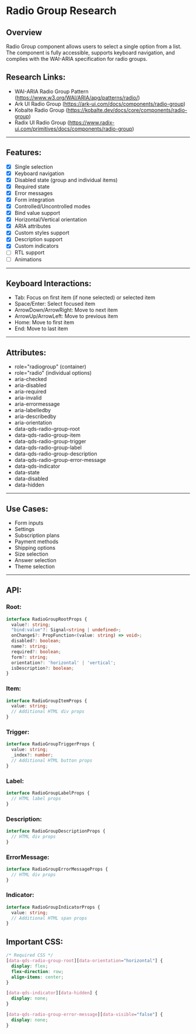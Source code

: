 # Radio Group Research

## Overview
Radio Group component allows users to select a single option from a list. The component is fully accessible,
supports keyboard navigation, and complies with the WAI-ARIA specification for radio groups.

## Research Links:
- WAI-ARIA Radio Group Pattern (https://www.w3.org/WAI/ARIA/apg/patterns/radio/)
- Ark UI Radio Group (https://ark-ui.com/docs/components/radio-group)
- Kobalte Radio Group (https://kobalte.dev/docs/core/components/radio-group)
- Radix UI Radio Group (https://www.radix-ui.com/primitives/docs/components/radio-group)

---

## Features:
- [x] Single selection
- [x] Keyboard navigation
- [x] Disabled state (group and individual items)
- [x] Required state
- [x] Error messages
- [x] Form integration
- [x] Controlled/Uncontrolled modes
- [x] Bind value support
- [x] Horizontal/Vertical orientation
- [x] ARIA attributes
- [x] Custom styles support
- [x] Description support
- [x] Custom indicators
- [ ] RTL support
- [ ] Animations

---

## Keyboard Interactions:
- Tab: Focus on first item (if none selected) or selected item
- Space/Enter: Select focused item
- ArrowDown/ArrowRight: Move to next item
- ArrowUp/ArrowLeft: Move to previous item
- Home: Move to first item
- End: Move to last item

---

## Attributes:
- role="radiogroup" (container)
- role="radio" (individual options)
- aria-checked
- aria-disabled
- aria-required
- aria-invalid
- aria-errormessage
- aria-labelledby
- aria-describedby
- aria-orientation
- data-qds-radio-group-root
- data-qds-radio-group-item
- data-qds-radio-group-trigger
- data-qds-radio-group-label
- data-qds-radio-group-description
- data-qds-radio-group-error-message
- data-qds-indicator
- data-state
- data-disabled
- data-hidden

---

## Use Cases:
- Form inputs
- Settings
- Subscription plans
- Payment methods
- Shipping options
- Size selection
- Answer selection
- Theme selection

---

## API:

### Root:
```typescript
interface RadioGroupRootProps {
  value?: string;
  "bind:value"?: Signal<string | undefined>;
  onChange$?: PropFunction<(value: string) => void>;
  disabled?: boolean;
  name?: string;
  required?: boolean;
  form?: string;
  orientation?: 'horizontal' | 'vertical';
  isDescription?: boolean;
}
```

### Item:
```typescript
interface RadioGroupItemProps {
  value: string;
  // Additional HTML div props
}
```

### Trigger:
```typescript
interface RadioGroupTriggerProps {
  value: string;
  _index?: number;
  // Additional HTML button props
}
```

### Label:
```typescript
interface RadioGroupLabelProps {
  // HTML label props
}
```

### Description:
```typescript
interface RadioGroupDescriptionProps {
  // HTML div props
}
```

### ErrorMessage:
```typescript
interface RadioGroupErrorMessageProps {
  // HTML div props
}
```

### Indicator:
```typescript
interface RadioGroupIndicatorProps {
  value: string;
  // Additional HTML span props
}
```

## Important CSS:

```css
/* Required CSS */
[data-qds-radio-group-root][data-orientation="horizontal"] {
  display: flex;
  flex-direction: row;
  align-items: center;
}

[data-qds-indicator][data-hidden] {
  display: none;
}

[data-qds-radio-group-error-message][data-visible="false"] {
  display: none;
}
```
